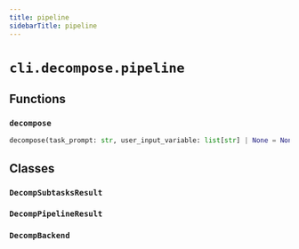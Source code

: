 ```yaml
---
title: pipeline
sidebarTitle: pipeline
---
```


# `cli.decompose.pipeline`

## Functions

### `decompose`

```python
decompose(task_prompt: str, user_input_variable: list[str] | None = None, model_id: str = 'mistral-small3.2:latest', backend: DecompBackend = DecompBackend.ollama, backend_req_timeout: int = 300, backend_endpoint: str | None = None, backend_api_key: str | None = None) -> DecompPipelineResult
```

## Classes

### `DecompSubtasksResult`

### `DecompPipelineResult`

### `DecompBackend`
